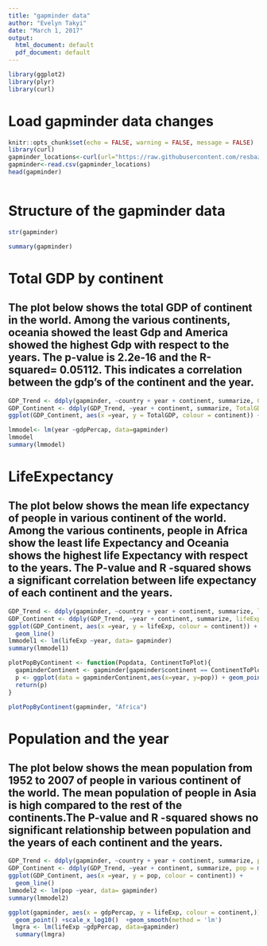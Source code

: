```yaml
---
title: "gapminder data"
author: "Evelyn Takyi"
date: "March 1, 2017"
output:
  html_document: default
  pdf_document: default
---
```

```r
library(ggplot2)
library(plyr)
library(curl)
```



# Load gapminder data changes
```r
knitr::opts_chunk$set(echo = FALSE, warning = FALSE, message = FALSE)
library(curl)
gapminder_locations<-curl(url="https://raw.githubusercontent.com/resbaz/r-novice-gapminder-files/master/data/gapminder-FiveYearData.csv")
gapminder<-read.csv(gapminder_locations)
head(gapminder)
```

```r

```




# Structure  of the gapminder data
```r
str(gapminder)

```
```r
summary(gapminder)

```
# Total GDP by continent 
## The plot below shows the total GDP of continent in the world. Among the various continents, oceania showed the least Gdp and America showed the highest Gdp with respect to the years. The  p-value is 2.2e-16 and the R-squared= 0.05112. This indicates a correlation between the gdp's of the continent and the year.
```r
GDP_Trend <- ddply(gapminder, ~country + year + continent, summarize, GDP = gdpPercap * pop, pop = pop)
GDP_Continent <- ddply(GDP_Trend, ~year + continent, summarize, TotalGDP = sum(GDP), Totalpop = sum(pop))
ggplot(GDP_Continent, aes(x =year, y = TotalGDP, colour = continent)) + geom_line() 

```

```r
lmmodel<- lm(year ~gdpPercap, data=gapminder)
lmmodel
summary(lmmodel)
```



# LifeExpectancy
## The plot below shows the mean life expectancy of people in various continent of the world. Among the various continents, people in Africa show the least life Expectancy and Oceania shows the highest life Expectancy with respect to the years. The P-value and R -squared shows a significant correlation between life expectancy of each continent and the years. 
```r
GDP_Trend <- ddply(gapminder, ~country + year + continent, summarize, lifeExp = lifeExp, pop = pop)
GDP_Continent <- ddply(GDP_Trend, ~year + continent, summarize, lifeExp = mean(lifeExp),pop = mean(pop))
ggplot(GDP_Continent, aes(x =year, y = lifeExp, colour = continent)) + 
  geom_line()
lmmodel1 <- lm(lifeExp ~year, data= gapminder)
summary(lmmodel1)
```

```r
plotPopByContinent <- function(Popdata, ContinentToPlot){
  gapminderContinent <- gapminder[gapminder$continent == ContinentToPlot,]
  p <- ggplot(data = gapminderContinent,aes(x=year, y=pop)) + geom_point()
  return(p)
}
```
```r
plotPopByContinent(gapminder, "Africa")
```

# Population and the year
## The plot below shows the mean population from 1952 to 2007 of people in various continent of the world. The mean population of people in Asia is high compared to the rest of the continents.The P-value and R -squared shows no significant relationship  between population and the years of each continent and the years. 
```r
GDP_Trend <- ddply(gapminder, ~country + year + continent, summarize, pop = pop)
GDP_Continent <- ddply(GDP_Trend, ~year + continent, summarize, pop = mean(pop))
ggplot(GDP_Continent, aes(x =year, y = pop, colour = continent)) + 
  geom_line()
lmmodel2 <- lm(pop ~year, data= gapminder)
summary(lmmodel2)
```

```r
ggplot(gapminder, aes(x = gdpPercap, y = lifeExp, colour = continent,)) +
  geom_point() +scale_x_log10()  +geom_smooth(method = 'lm') 
 lmgra <- lm(lifeExp ~gdpPercap, data=gapminder)
  summary(lmgra)
```

